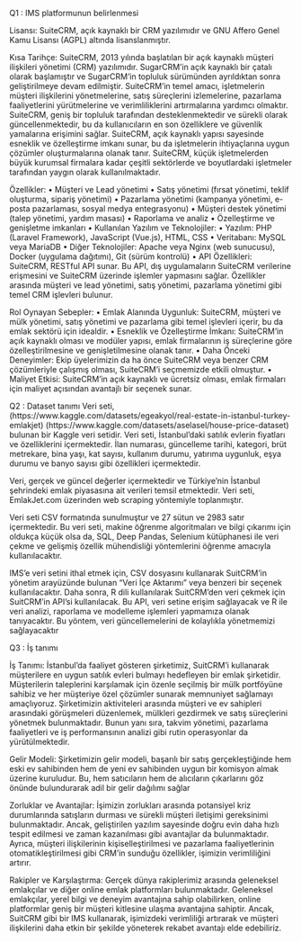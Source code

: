 Q1 : IMS platformunun belirlenmesi

Lisansı:
SuiteCRM, açık kaynaklı bir CRM yazılımıdır ve GNU Affero Genel Kamu Lisansı (AGPL) altında lisanslanmıştır.

Kısa Tarihçe: 
SuiteCRM, 2013 yılında başlatılan bir açık kaynaklı müşteri ilişkileri yönetimi (CRM) yazılımıdır. SugarCRM'in açık kaynaklı bir çatalı olarak başlamıştır ve SugarCRM'in topluluk sürümünden ayrıldıktan sonra geliştirilmeye devam edilmiştir. SuiteCRM'in temel amacı, işletmelerin müşteri ilişkilerini yönetmelerine, satış süreçlerini izlemelerine, pazarlama faaliyetlerini yürütmelerine ve verimliliklerini artırmalarına yardımcı olmaktır. SuiteCRM, geniş bir topluluk tarafından desteklenmektedir ve sürekli olarak güncellenmektedir, bu da kullanıcıların en son özelliklere ve güvenlik yamalarına erişimini sağlar. SuiteCRM, açık kaynaklı yapısı sayesinde esneklik ve özelleştirme imkanı sunar, bu da işletmelerin ihtiyaçlarına uygun çözümler oluşturmalarına olanak tanır. SuiteCRM, küçük işletmelerden büyük kurumsal firmalara kadar çeşitli sektörlerde ve boyutlardaki işletmeler tarafından yaygın olarak kullanılmaktadır.

Özellikler:
•	Müşteri ve Lead yönetimi
•	Satış yönetimi (fırsat yönetimi, teklif oluşturma, sipariş yönetimi)
•	Pazarlama yönetimi (kampanya yönetimi, e-posta pazarlaması, sosyal medya entegrasyonu)
•	Müşteri destek yönetimi (talep yönetimi, yardım masası)
•	Raporlama ve analiz
•	Özelleştirme ve genişletme imkanları
•	Kullanılan Yazılım ve Teknolojiler:
•	Yazılım: PHP (Laravel Framework), JavaScript (Vue.js), HTML, CSS
•	Veritabanı: MySQL veya MariaDB
•	Diğer Teknolojiler: Apache veya Nginx (web sunucusu), Docker (uygulama dağıtımı), Git (sürüm kontrolü)
•	API Özellikleri: SuiteCRM, RESTful API sunar. Bu API, dış uygulamaların SuiteCRM verilerine erişmesini ve SuiteCRM üzerinde işlemler yapmasını sağlar. Özellikler arasında müşteri ve lead yönetimi, satış yönetimi, pazarlama yönetimi gibi temel CRM işlevleri bulunur.

Rol Oynayan Sebepler:
•	Emlak Alanında Uygunluk: SuiteCRM, müşteri ve mülk yönetimi, satış yönetimi ve pazarlama gibi temel işlevleri içerir, bu da emlak sektörü için idealdir.
•	Esneklik ve Özelleştirme İmkanı: SuiteCRM'in açık kaynaklı olması ve modüler yapısı, emlak firmalarının iş süreçlerine göre özelleştirilmesine ve genişletilmesine olanak tanır.
•	Daha Önceki Deneyimler: Ekip üyelerimizin da ha önce SuiteCRM veya benzer CRM çözümleriyle çalışmış olması, SuiteCRM'i seçmemizde etkili olmuştur.
•	Maliyet Etkisi: SuiteCRM'in açık kaynaklı ve ücretsiz olması, emlak firmaları için maliyet açısından avantajlı bir seçenek sunar.


Q2 : Dataset tanımı
Veri seti, (https://www.kaggle.com/datasets/egeakyol/real-estate-in-istanbul-turkey-emlakjet) 
(https://www.kaggle.com/datasets/aselasel/house-price-dataset)
bulunan bir Kaggle veri setidir. Veri seti, İstanbul'daki satılık evlerin fiyatları ve özelliklerini içermektedir. İlan numarası, güncelleme tarihi, kategori, brüt metrekare, bina yaşı, kat sayısı, kullanım durumu, yatırıma uygunluk, eşya durumu ve banyo sayısı gibi özellikleri içermektedir.

Veri, gerçek ve güncel değerler içermektedir ve Türkiye'nin İstanbul şehrindeki emlak piyasasına ait verileri temsil etmektedir. Veri seti, EmlakJet.com üzerinden web scraping yöntemiyle toplanmıştır.

Veri seti CSV formatında sunulmuştur ve 27 sütun ve 2983 satır içermektedir. Bu veri seti, makine öğrenme algoritmaları ve bilgi çıkarımı için oldukça küçük olsa da, SQL, Deep Pandas, Selenium kütüphanesi ile veri çekme ve gelişmiş özellik mühendisliği yöntemlerini öğrenme amacıyla kullanılacaktır.

IMS'e veri setini ithal etmek için, CSV dosyasını kullanarak SuitCRM'in yönetim arayüzünde bulunan "Veri İçe Aktarımı" veya benzeri bir seçenek kullanılacaktır. Daha sonra, R dili kullanılarak SuitCRM'den veri çekmek için SuitCRM'in API'si kullanılacak. Bu
API, veri setine erişim sağlayacak ve R ile veri analizi, raporlama ve modelleme işlemleri yapmamıza olanak tanıyacaktır. Bu yöntem, veri güncellemelerini de kolaylıkla yönetmemizi sağlayacaktır


Q3 : İş  tanımı 

İş Tanımı:
İstanbul'da faaliyet gösteren şirketimiz, SuitCRM'i kullanarak müşterilere en uygun satılık evleri bulmayı hedefleyen bir emlak şirketidir. Müşterilerin taleplerini karşılamak için özenle seçilmiş bir mülk portföyüne sahibiz ve her müşteriye özel çözümler sunarak memnuniyet sağlamayı amaçlıyoruz. Şirketimizin aktiviteleri arasında müşteri ve ev sahipleri arasındaki görüşmeleri düzenlemek, mülkleri gezdirmek ve satış süreçlerini yönetmek bulunmaktadır. Bunun yanı sıra, takvim yönetimi, pazarlama faaliyetleri ve iş performansının analizi gibi rutin operasyonlar da yürütülmektedir.

Gelir Modeli:
Şirketimizin gelir modeli, başarılı bir satış gerçekleştiğinde hem eski ev sahibinden hem de yeni ev sahibinden uygun bir komisyon almak üzerine kuruludur. Bu, hem satıcıların hem de alıcıların çıkarlarını göz önünde bulundurarak adil bir gelir dağılımı sağlar

Zorluklar ve Avantajlar:
İşimizin zorlukları arasında potansiyel kriz durumlarında satışların durması ve sürekli müşteri iletişimi gereksinimi bulunmaktadır. Ancak, geliştirilen yazılım sayesinde doğru evin daha hızlı tespit edilmesi ve zaman kazanılması gibi avantajlar da bulunmaktadır. Ayrıca, müşteri ilişkilerinin kişiselleştirilmesi ve pazarlama faaliyetlerinin otomatikleştirilmesi gibi CRM'in sunduğu özellikler, işimizin verimliliğini artırır.

Rakipler ve Karşılaştırma:
Gerçek dünya rakiplerimiz arasında geleneksel emlakçılar ve diğer online emlak platformları bulunmaktadır. Geleneksel emlakçılar, yerel bilgi ve deneyim avantajına sahip olabilirken, online platformlar geniş bir müşteri kitlesine ulaşma avantajına sahiptir. Ancak, SuitCRM gibi bir IMS kullanarak, işimizdeki verimliliği artırarak ve müşteri ilişkilerini daha etkin bir şekilde yöneterek rekabet avantajı elde edebiliriz.

